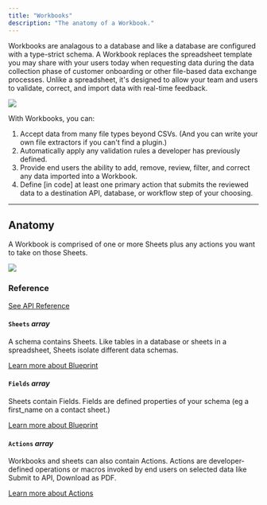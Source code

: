 ```yaml
---
title: "Workbooks"
description: "The anatomy of a Workbook."
---
```


Workbooks are analagous to a database and like a database are configured with a type-strict schema. 
A Workbook replaces the spreadsheet template you may share 
with your users today when requesting data during the data collection phase 
of customer onboarding or other file-based data exchange processes. Unlike a spreadsheet, 
it's designed to allow your team and users to validate, correct, and import data with real-time feedback.


<img src="../images/quickstart/workbook.png" caption="The Flatfile Workbook"/>

With Workbooks, you can:
1. Accept data from many file types beyond CSVs. (And you can write your own file extractors if you can't find a plugin.)
2. Automatically apply any validation rules a developer has previously defined.
3. Provide end users the ability to add, remove, review, filter, and correct any data imported into a Workbook.
4. Define [in code] at least one primary action that submits the reviewed data to a destination API, database, or workflow step of your choosing.

---

## Anatomy

A Workbook is comprised of one or more Sheets plus any actions you want to take on those Sheets.

<img src="../images/concepts/workbook_anatomy.png" caption="The anatomy of a Workbook"/>

### Reference

[See API Reference](https://flatfile.stoplight.io/docs/v10/1a7c2b8c1d306-create-a-workbook)

#### `Sheets` *array*
A schema contains Sheets. Like tables in a database or sheets in a spreadsheet, Sheets isolate different data schemas.

[Learn more about Blueprint](../blueprint)

#### `Fields` *array*
Sheets contain Fields. Fields are defined properties of your schema (eg a first_name on a contact sheet.)

[Learn more about Blueprint](../blueprint)

#### `Actions` *array*
Workbooks and sheets can also contain Actions. Actions are developer-defined operations or macros invoked by end users on selected data like Submit to API, Download as PDF.

[Learn more about Actions](../guides/custom-actions)


